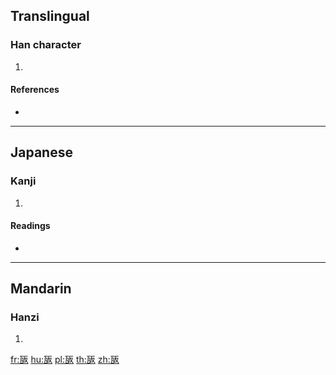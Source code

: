 {{character info/new}}
==Translingual==

===Han character===
{{Han char|rn=98|rad=瓦|as=04|sn=9|four=|canj=MNHE}}

# {{defn|Han|sort=瓦04}}

====References====
* {{Han ref|kx=0748.090|dkj=21451|dj=1156.160|hdz=21422.130|uh=74EA|ud=29930}}

----

==Japanese==

===Kanji===
{{ja-kanji|grade=|rs=瓦04}}

# {{defn|lang=ja|sort=瓦04}}

====Readings====
* {{ja-readings|on=[[はん]] (han), [[ほん]] (hon)|kun=[[めがはら]] (megahara)|nanori=}}

----

==Mandarin==

===Hanzi===
{{cmn-hanzi|pin=[[bù]] ([[bu4]]), [[fǎn]] ([[fan3]])|wg=pu<sup>4</sup>, fan<sup>3</sup>}}

# {{defn|lang=cmn|sort=瓦04}}

[[fr:瓪]]
[[hu:瓪]]
[[pl:瓪]]
[[th:瓪]]
[[zh:瓪]]